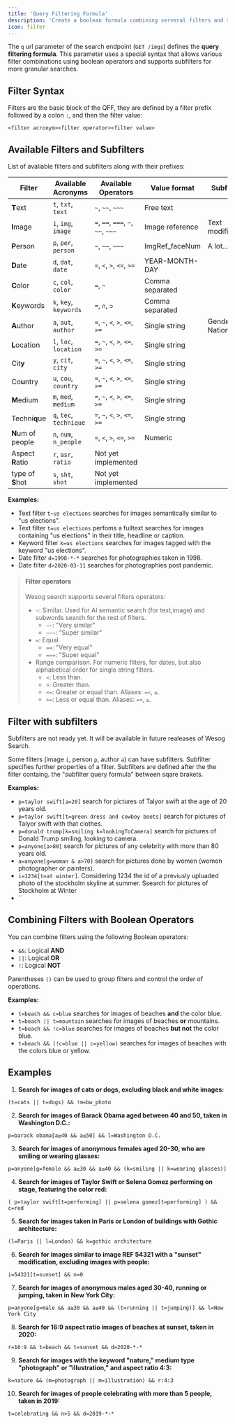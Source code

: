 ```yaml
---
title: 'Query Filtering Formula'
description: 'Create a boolean formula combining serveral filters and subfilters.'
icon: filter
---
```


The `q` url parameter of the search endpoint (`GET /imgs`) defines the **query filtering formula**. This parameter uses a special syntax that allows various filter combinations using boolean operators and supports subfilters for more granular searches.

## Filter Syntax

Filters are the basic block of the QFF, they are defined by a filter prefix followed by a colon `:`, and then the filter value:

```
<filter acronym><filter operator><filter value>
```

## Available Filters and Subfilters

List of avaliable filters and subfilters along with their prefixes:


| Filter       | Available Acronyms     | Available Operators                | Value format    | Subfilters          |
|--------------|------------------------|------------------------------------|-----------------|---------------------|
| **T**ext     | `t`, `txt`, `text`     | `~`, `~~`, `~~~`                   | Free text       |                     |
| **I**mage    | `i`, `img`, `image`    | `=`, `==`, `===`, `~`, `~~`, `~~~` | Image reference | Text modification   |
| **P**erson   | `p`, `per`, `person`   | `~`, `~~`, `~~~`                   | ImgRef_faceNum  | A lot...            |
| **D**ate     | `d`, `dat`, `date`     | `=`, `<`, `>`, `<=`, `>=`          | YEAR-MONTH-DAY  |                     |
| **C**olor    | `c`, `col`, `color`    | `=`, `~`                           | Comma separated |                     |
| **K**eywords | `k`, `key`, `keywords` | `=`, `∩`, `⊃`                      | Comma separated |                     |
| **A**uthor   | `a`, `aut`, `author`   | `=`, `~`, `<`, `>`, `<=`, `>=`     | Single string   | Gender, Nationality |
| **L**ocation | `l`, `loc`, `location` | `=`, `~`, `<`, `>`, `<=`, `>=`     | Single string   |                     |
| Cit**y**     | `y`, `cit`, `city`     | `=`, `~`, `<`, `>`, `<=`, `>=`     | Single string   |                     |
| Co**u**ntry  | `u`, `cou`, `country`  | `=`, `~`, `<`, `>`, `<=`, `>=`     | Single string   |                     |
| **M**edium   | `m`, `med`, `medium`   | `=`, `~`, `<`, `>`, `<=`, `>=`     | Single string   |                     |
| Techni**q**ue| `q`, `tec`, `technique`| `=`, `~`, `<`, `>`, `<=`, `>=`     | Single string   |                     |
| **N**um of people | `n`, `num`, `n_people` | `=`, `<`, `>`, `<=`, `>=`     | Numeric         |                     |
| Aspect **R**atio  | `r`, `asr`, `ratio`    | Not yet implemented           |                 |                     |
| type of **S**hot  | `s`, `sht`, `shot`     | Not yet implemented           |                 |                     |


**Examples:**

- Text filter `t~us elections` searches for images semantically similar to "us elections".
- Text filter `t=us elections` perfoms a fulltext searches for images containing "us elections" in their title, headline or caption.
- Keyword filter `k=us elections` searches for images tagged with the keyword "us elections".
- Date filter `d=1998-*-*` searches for photographies taken in 1998.
- Date filter `d>2020-03-11` searches for photographies post pandemic.


> #### Filter operators
> Wesog search supports several filters operators:
> - `~`: Similar. Used for AI semantic search (for text,image) and subwords search for the rest of filters.
>   - `~~`: "Very similar"
>   - `~~~`: "Super similar"
> - `=`: Equal.
>   - `==`: "Very equal"
>   - `===`: "Super equal"
> - Range comparison. For numeric filters, for dates, but also alphabetical order for single string filters.
>   - `<`: Less than.
>   - `>`: Greater than.
>   - `<=`: Greater or equal than. Aliases: `=<`, `≤`.
>   - `>=`: Less or equal than. Aliases: `=<`, `≥`.


## Filter with subfilters

<Warning>Subfilters are not ready yet. It will be available in future realeases of Wesog Search.</Warning>

Some filters (image `i`, person `p`, author `a`) can have subfilters. Subfilter specifies further properties of a filter. Subfilters are defined after the the filter containg. the "subfilter query formula" between sqare brakets.

**Examples:**

- `p=taylor swift[a=20]` search for pictures of Talyor swift at the age of 20 years old.
- `p=taylor swift[t=green dress and cowboy boots]` search for pictures of Talyor swift with that clothes.
- `p=donald trump[k=smiling k=lookingToCamera]` search for pictures of Donald Trump smiling, looking to camera.
- `p=anyone[a>80]` search for pictures of any celebrity with more than 80 years old.
- `a=anyone[g=woman & a>70]` search for pictures done by women (women photographer or painters).
- `i=1234[t=at winter]`. Considering 1234 the id of a previusly upluaded photo of the stockholm skyline at summer. Ssearch for pictures of Stockholm at Winter
- ``


## Combining Filters with Boolean Operators

You can combine filters using the following Boolean operators:

- `&&`: Logical **AND**
- `||`: Logical **OR**
- `!`: Logical **NOT**

Parentheses `()` can be used to group filters and control the order of operations.

**Examples:**

- `t=beach && c=blue` searches for images of beaches **and** the color blue.
- `t=beach || t=mountain` searches for images of beaches **or** mountains.
- `t=beach && !c=blue` searches for images of beaches **but not** the color blue.
- `t=beach && (!c=blue || c=yellow)` searches for images of beaches with the colors blue or yellow.


## Examples


1. **Search for images of cats or dogs, excluding black and white images:**
```
(t=cats || t=dogs) && !m=bw_photo
```

2. **Search for images of Barack Obama aged between 40 and 50, taken in Washington D.C.:**
```
p=barack obama[a≥40 && a≤50] && l=Washington D.C.
```

3. **Search for images of anonymous females aged 20-30, who are smiling or wearing glasses:**
```
p=anyone[g=female && a≥30 && a≤40 && (k=smiling || k=wearing glasses)]
```

4. **Search for images of Taylor Swift or Selena Gomez performing on stage, featuring the color red:**
```
( p=taylor swift[t=performing] || p=selena gomez[t=performing] ) && c=red
```

5. **Search for images taken in Paris or London of buildings with Gothic architecture:**
```
(l=Paris || l=London) && k=gothic architecture
```

6. **Search for images similar to image REF 54321 with a "sunset" modification, excluding images with people:**
```
i=54321[t=sunset] && n=0
```

7. **Search for images of anonymous males aged 30-40, running or jumping, taken in New York City:**
```
p=anyone[g=male && a≥30 && a≤40 && (t=running || t=jumping)] && l=New York City
```

8. **Search for 16:9 aspect ratio images of beaches at sunset, taken in 2020:**
```
r=16:9 && t=beach && t=sunset && d=2020-*-*
```

9. **Search for images with the keyword "nature," medium type "photograph" or "illustration," and aspect ratio 4:3:**
```
k=nature && (m=photograph || m=illustration) && r:4:3
```

10. **Search for images of people celebrating with more than 5 people, taken in 2019:**
```
t=celebrating && n>5 && d=2019-*-*
```